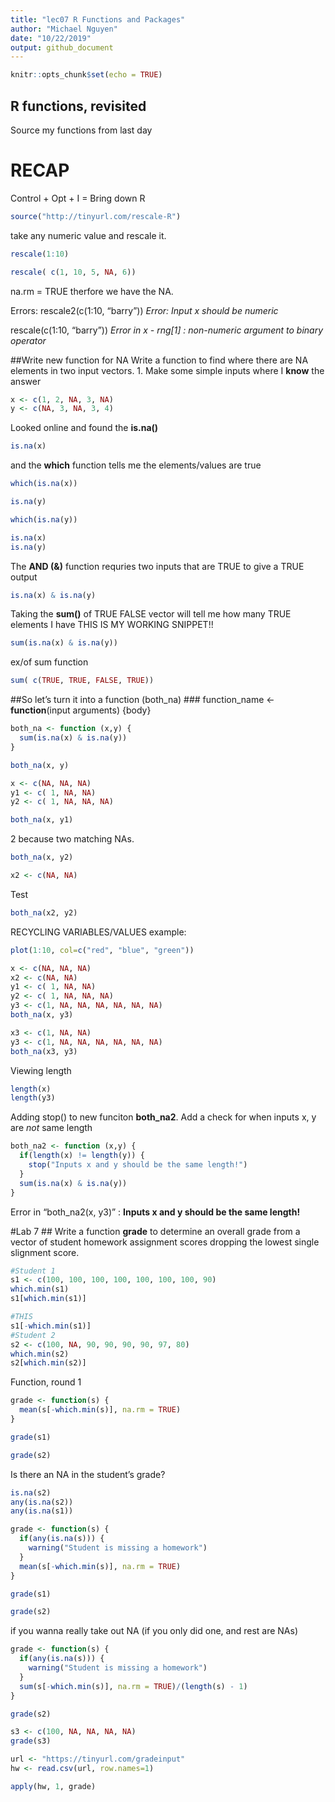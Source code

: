 ```yaml
---
title: "lec07 R Functions and Packages"
author: "Michael Nguyen"
date: "10/22/2019"
output: github_document
---
```


```r
knitr::opts_chunk$set(echo = TRUE)
```

## R functions, revisited

Source my functions from last day

# RECAP

Control + Opt + I = Bring down R
```r
source("http://tinyurl.com/rescale-R")
```


take any numeric value and rescale it. 
```r
rescale(1:10)
```

```r
rescale( c(1, 10, 5, NA, 6))
```

na.rm = TRUE therfore we have the NA.


Errors:
rescale2(c(1:10, "barry"))
*Error: Input x should be numeric*

rescale(c(1:10, "barry"))
*Error in x - rng[1] : non-numeric argument to binary operator*



##Write new function for NA
Write a function to find where there are NA elements in two input vectors. 
1. Make some simple inputs where I **know** the answer
```r
x <- c(1, 2, NA, 3, NA)
y <- c(NA, 3, NA, 3, 4)
```


Looked online and found the **is.na()**
```r
is.na(x)
```

and the **which** function tells me the elements/values are true
```r
which(is.na(x))
```

```r
is.na(y)
```

```r
which(is.na(y))
```


```r
is.na(x)
is.na(y)
```


The  **AND (&)** function requries two inputs that are TRUE to give a TRUE output
```r
is.na(x) & is.na(y)
```


Taking the **sum()** of TRUE FALSE vector will tell me how many TRUE elements I have
THIS IS MY WORKING SNIPPET!!
```r
sum(is.na(x) & is.na(y))
```

ex/of sum function
```r
sum( c(TRUE, TRUE, FALSE, TRUE))
```


##So let's turn it into a function (both_na)
### function_name <- **function**(input arguments) {body}
```r
both_na <- function (x,y) {
  sum(is.na(x) & is.na(y))
}
```

```r
both_na(x, y)
```

```r
x <- c(NA, NA, NA)
y1 <- c( 1, NA, NA)
y2 <- c( 1, NA, NA, NA)
```


```r
both_na(x, y1)
```
2 because two matching NAs. 

```r
both_na(x, y2)
```



```r
x2 <- c(NA, NA)
```


Test
```r
both_na(x2, y2)
```



RECYCLING VARIABLES/VALUES
example:
```r
plot(1:10, col=c("red", "blue", "green"))
```

```r
x <- c(NA, NA, NA)
x2 <- c(NA, NA)
y1 <- c( 1, NA, NA)
y2 <- c( 1, NA, NA, NA)
y3 <- c(1, NA, NA, NA, NA, NA, NA)
both_na(x, y3)
```

```r
x3 <- c(1, NA, NA)
y3 <- c(1, NA, NA, NA, NA, NA, NA)
both_na(x3, y3)
```

Viewing length
```r
length(x)
length(y3)
```




Adding stop() to new funciton **both_na2**. Add a check for when inputs x, y are *not* same length
```r
both_na2 <- function (x,y) {
  if(length(x) != length(y)) {
    stop("Inputs x and y should be the same length!")
  }
  sum(is.na(x) & is.na(y))
}
```

Error in "both_na2(x, y3)" : **Inputs x and y should be the same length!**



#Lab 7
## Write a function **grade** to determine an overall grade from a vector of student homework assignment scores dropping the lowest single slignment score. 

```r
#Student 1
s1 <- c(100, 100, 100, 100, 100, 100, 100, 90)
which.min(s1)
s1[which.min(s1)]

#THIS
s1[-which.min(s1)]
#Student 2
s2 <- c(100, NA, 90, 90, 90, 90, 97, 80)
which.min(s2)
s2[which.min(s2)]
```


Function, round 1
```r
grade <- function(s) {
  mean(s[-which.min(s)], na.rm = TRUE)
}
```

```r
grade(s1)
```

```r
grade(s2)
```

Is there an NA in the student's grade?
```r
is.na(s2)
any(is.na(s2))
any(is.na(s1))
```


```r
grade <- function(s) {
  if(any(is.na(s))) {
    warning("Student is missing a homework")
  }
  mean(s[-which.min(s)], na.rm = TRUE)
}
```

```r
grade(s1)
```


```r
grade(s2)
```


if you wanna really take out NA (if you only did one, and rest are NAs)
```r
grade <- function(s) {
  if(any(is.na(s))) {
    warning("Student is missing a homework")
  }
  sum(s[-which.min(s)], na.rm = TRUE)/(length(s) - 1)
}
```

```r
grade(s2)
```

```r
s3 <- c(100, NA, NA, NA, NA)
grade(s3)
```




```r
url <- "https://tinyurl.com/gradeinput"
hw <- read.csv(url, row.names=1)
```

```r
apply(hw, 1, grade)
```

